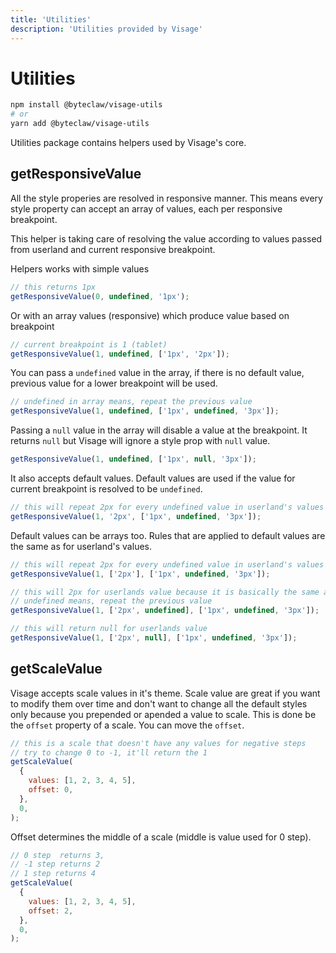 ```yaml
---
title: 'Utilities'
description: 'Utilities provided by Visage'
---
```


# Utilities

```sh transpile=false
npm install @byteclaw/visage-utils
# or
yarn add @byteclaw/visage-utils
```

Utilities package contains helpers used by Visage's core.

## getResponsiveValue

All the style properies are resolved in responsive manner. This means every style property can accept an array of values, each per responsive breakpoint.

This helper is taking care of resolving the value according to values passed from userland and current responsive breakpoint.

Helpers works with simple values

```js live=true
// this returns 1px
getResponsiveValue(0, undefined, '1px');
```

Or with an array values (responsive) which produce value based on breakpoint

```js live=true
// current breakpoint is 1 (tablet)
getResponsiveValue(1, undefined, ['1px', '2px']);
```

You can pass a `undefined` value in the array, if there is no default value, previous value for a lower breakpoint will be used.

```js live=true stringify=true
// undefined in array means, repeat the previous value
getResponsiveValue(1, undefined, ['1px', undefined, '3px']);
```

Passing a `null` value in the array will disable a value at the breakpoint. It returns `null` but Visage will ignore a style prop with `null` value.

```js live=true stringify=true
getResponsiveValue(1, undefined, ['1px', null, '3px']);
```

It also accepts default values. Default values are used if the value for current breakpoint is resolved to be `undefined`.

```js live=true stringify=true
// this will repeat 2px for every undefined value in userland's values
getResponsiveValue(1, '2px', ['1px', undefined, '3px']);
```

Default values can be arrays too. Rules that are applied to default values are the same as for userland's values.

```js live=true stringify=true
// this will repeat 2px for every undefined value in userland's values
getResponsiveValue(1, ['2px'], ['1px', undefined, '3px']);
```

```js live=true stringify=true
// this will 2px for userlands value because it is basically the same as above
// undefined means, repeat the previous value
getResponsiveValue(1, ['2px', undefined], ['1px', undefined, '3px']);
```

```js live=true stringify=true
// this will return null for userlands value
getResponsiveValue(1, ['2px', null], ['1px', undefined, '3px']);
```

## getScaleValue

Visage accepts scale values in it's theme. Scale value are great if you want to modify them over time and don't want to change all the default styles only because you prepended or apended a value to scale. This is done be the `offset` property of a scale. You can move the `offset`.

```js live=true stringify=true
// this is a scale that doesn't have any values for negative steps
// try to change 0 to -1, it'll return the 1
getScaleValue(
  {
    values: [1, 2, 3, 4, 5],
    offset: 0,
  },
  0,
);
```

Offset determines the middle of a scale (middle is value used for 0 step).

```js live=true stringify=true
// 0 step  returns 3,
// -1 step returns 2
// 1 step returns 4
getScaleValue(
  {
    values: [1, 2, 3, 4, 5],
    offset: 2,
  },
  0,
);
```
